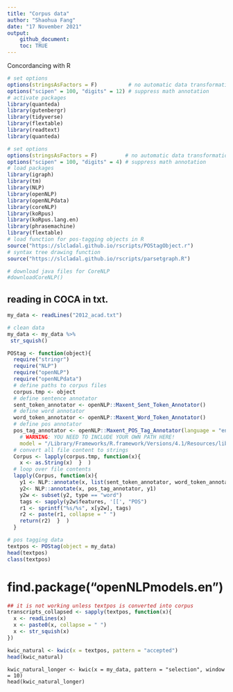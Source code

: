 ```yaml
---
title: "Corpus data"
author: "Shaohua Fang"
date: "17 November 2021"
output:
    github_document: 
    toc: TRUE
---
```


Concordancing with R


```r
# set options
options(stringsAsFactors = F)          # no automatic data transformation
options("scipen" = 100, "digits" = 12) # suppress math annotation
# activate packages
library(quanteda)
library(gutenbergr)
library(tidyverse)
library(flextable)
library(readtext)
library(quanteda)
```

```r
# set options
options(stringsAsFactors = F)         # no automatic data transformation
options("scipen" = 100, "digits" = 4) # suppress math annotation
# load packages
library(igraph)
library(tm)
library(NLP)
library(openNLP)
library(openNLPdata)
library(coreNLP)
library(koRpus)
library(koRpus.lang.en)
library(phrasemachine)
library(flextable)
# load function for pos-tagging objects in R
source("https://slcladal.github.io/rscripts/POStagObject.r") 
# syntax tree drawing function
source("https://slcladal.github.io/rscripts/parsetgraph.R")
```

```r
# download java files for CoreNLP
#downloadCoreNLP()
```

## reading in COCA in txt.

```r
my_data <- readLines("2012_acad.txt")

# clean data
my_data <- my_data %>%
 str_squish() 
```

```r
POStag <- function(object){
  require("stringr")
  require("NLP")
  require("openNLP")
  require("openNLPdata")
  # define paths to corpus files
  corpus.tmp <- object
  # define sentence annotator
  sent_token_annotator <- openNLP::Maxent_Sent_Token_Annotator()
  # define word annotator
  word_token_annotator <- openNLP::Maxent_Word_Token_Annotator()
  # define pos annotator
  pos_tag_annotator <- openNLP::Maxent_POS_Tag_Annotator(language = "en", probs = FALSE, 
    # WARNING: YOU NEED TO INCLUDE YOUR OWN PATH HERE!                                            
    model = "/Library/Frameworks/R.framework/Versions/4.1/Resources/library/openNLPdata/models/en-pos-maxent.bin")
  # convert all file content to strings
  Corpus <- lapply(corpus.tmp, function(x){
    x <- as.String(x)  }  )
  # loop over file contents
  lapply(Corpus, function(x){
    y1 <- NLP::annotate(x, list(sent_token_annotator, word_token_annotator))
    y2<- NLP::annotate(x, pos_tag_annotator, y1)
    y2w <- subset(y2, type == "word")
    tags <- sapply(y2w$features, '[[', "POS")
    r1 <- sprintf("%s/%s", x[y2w], tags)
    r2 <- paste(r1, collapse = " ")
    return(r2)  }  )
  }
```


```r
# pos tagging data
textpos <- POStag(object = my_data)
head(textpos)
class(textpos)
```

# find.package("openNLPmodels.en")

```r
## it is not working unless textpos is converted into corpus 
transcripts_collapsed <- sapply(textpos, function(x){
  x <- readLines(x)
  x <- paste0(x, collapse = " ")
  x <- str_squish(x)
})

```

```r
kwic_natural <- kwic(x = textpos, pattern = "accepted")
head(kwic_natural)
```

```
kwic_natural_longer <- kwic(x = my_data, pattern = "selection", window = 10)
head(kwic_natural_longer)
```
























